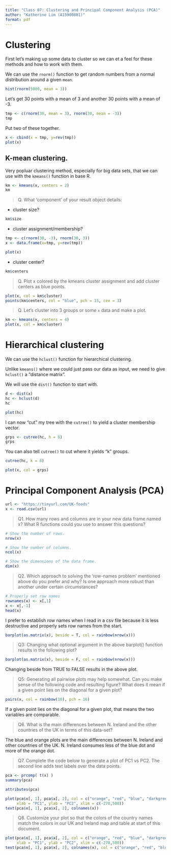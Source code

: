```yaml
---
title: "Class 07: Clustering and Principal Component Analysis (PCA)"
author: "Katherine Lim (A15900881)"
format: pdf
---
```


# Clustering

First let's making up some data to cluster so we can et a feel for these methods and how to work with them.

We can use the `rnorm()` function to get random numbers from a normal distribution around a given `mean`.

```r
hist(rnorm(5000, mean = 3))
```

Let's get 30 points with a mean of 3 and another 30 points with a mean of -3.

```r
tmp <- c(rnorm(30, mean = 3), rnorm(30, mean = -3))
tmp
```

Put two of these together.
```r
x <- cbind(x = tmp, y=rev(tmp))
plot(x)
```

## K-mean clustering.

Very popluar clustering method, especially for big data sets, that we can use with the  `kmeans()` function in base R.

```r
km <- kmeans(x, centers = 2)
km
```

> Q. What ‘component’ of your result object details:

- cluster size?

```r
km$size
```

- cluster assignment/membership? 

```r
tmp <- c(rnorm(30, -3), rnorm(30, 3))
x <- data.frame(x=tmp, y=rev(tmp))

plot(x)
```

- cluster center?

```r
km$centers
```

> Q. Plot x colored by the kmeans cluster assignment and add cluster centers as blue points.

```r
plot(x, col = km$cluster)
points(km$centers, col = "blue", pch = 15, cex = 3)
```

> Q. Let's cluster into 3 groups or some `x` data and make a plot.

```r
km <- kmeans(x, centers = 4)
plot(x, col = km$cluster)
```

# Hierarchical clustering

We can use the `hclust()` function for hierarchical clustering.

Unlike `kmeans()` where we could just pass our data as input, we need to give `hclust()` a "distance matrix". 

We will use the `dist()` function to start with.

```r
d <- dist(x)
hc <- hclust(d)
hc
```

```r
plot(hc)
```

I can now "cut" my tree with the `cutree()` to yield a cluster membership vector.

```r
grps <- cutree(hc, h = 8)
grps
```

You can also tell `cutree()` to cut where it yields "k" groups.

```r
cutree(hc, k = 8)
```

```r
plot(x, col = grps)
```

# Principal Component Analysis (PCA)

```r
url <- "https://tinyurl.com/UK-foods"
x <- read.csv(url)
```

> Q1. How many rows and columns are in your new data frame named x? What R functions could you use to answer this questions?

```r
# Show the number of rows.
nrow(x)

# Show the number of columns.
ncol(x)

# Show the dimensions of the data frame.
dim(x)
```

> Q2. Which approach to solving the ‘row-names problem’ mentioned above do you prefer and why? Is one approach more robust than another under certain circumstances?

```r
# Properly set row names
rownames(x) <- x[,1]
x <- x[,-1]
head(x)
```

I prefer to establish row names when I read in a csv file because it is less destructive and properly sets row names from the start.

```r
barplot(as.matrix(x), beside = T, col = rainbow(nrow(x)))
```

> Q3: Changing what optional argument in the above barplot() function results in the following plot?

```r
barplot(as.matrix(x), beside = F, col = rainbow(nrow(x)))
```

Changing beside from TRUE to FALSE results in the above plot. 

> Q5: Generating all pairwise plots may help somewhat. Can you make sense of the following code and resulting figure? What does it mean if a given point lies on the diagonal for a given plot?

```r
pairs(x, col = rainbow(10), pch = 16)
```

If a given point lies on the diagonal for a given plot, that means the two variables are comparable. 

> Q6. What is the main differences between N. Ireland and the other countries of the UK in terms of this data-set?

The blue and orange plots are the main differences between N. Ireland and other countries of the UK. N. Ireland consumes less of the blue dot and more of the orange dot. 

> Q7. Complete the code below to generate a plot of PC1 vs PC2. The second line adds text labels over the data points.

```r
pca <- prcomp( t(x) )
summary(pca)
```
```r
attributes(pca)
```

```r
plot(pca$x[, 1], pca$x[, 2], col = c("orange", "red", "blue", "darkgreen"), 
     xlab = "PC1", ylab = "PC2", xlim = c(-270,500))
text(pca$x[, 1], pca$x[, 2], colnames(x))
```

> Q8. Customize your plot so that the colors of the country names match the colors in our UK and Ireland map and table at start of this document.

```r
plot(pca$x[, 1], pca$x[, 2], col = c("orange", "red", "blue", "darkgreen"), 
     xlab = "PC1", ylab = "PC2", xlim = c(-270,500))
text(pca$x[, 1], pca$x[, 2], colnames(x), col = c("orange", "red", "blue", "darkgreen"))
```


